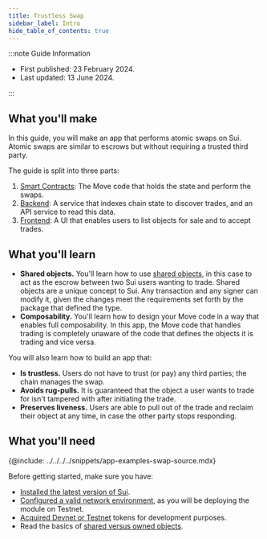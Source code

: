 ```yaml
---
title: Trustless Swap
sidebar_label: Intro
hide_table_of_contents: true
---
```


:::note Guide Information

- First published: 23 February 2024.
- Last updated: 13 June 2024.

:::

## What you'll make

In this guide, you will make an app that performs atomic swaps on Sui. Atomic swaps are similar to escrows but without requiring a trusted third party.

The guide is split into three parts:

1. [Smart Contracts](./smart-contracts.mdx): The Move code that holds the state and perform the swaps.
1. [Backend](./backend.mdx): A service that indexes chain state to discover trades, and an API service to read this data.
1. [Frontend](./frontend.mdx): A UI that enables users to list objects for sale and to accept trades.

## What you'll learn

- **Shared objects.** You'll learn how to use [shared objects](../../../../concepts/object-ownership/shared.mdx), in this case to act as the escrow between two Sui users wanting to trade. Shared objects are a unique concept to Sui. Any transaction and any signer can modify it, given the changes meet the requirements set forth by the package that defined the type.
- **Composability.** You'll learn how to design your Move code in a way that enables full composability. In this app, the Move code that handles trading is completely unaware of the code that defines the objects it is trading and vice versa.

You will also learn how to build an app that:

- **Is trustless.** Users do not have to trust (or pay) any third parties; the chain manages the swap.
- **Avoids rug-pulls.** It is guaranteed that the object a user wants to trade for isn't tampered with after initiating the trade.
- **Preserves liveness.** Users are able to pull out of the trade and reclaim their object at any time, in case the other party stops responding.

## What you'll need

{@include: ../../../../snippets/app-examples-swap-source.mdx}

Before getting started, make sure you have:

- [Installed the latest version of Sui](../../getting-started/sui-install.mdx).
- [Configured a valid network environment](../../../../references/cli/client.mdx#set-current-environment), as you will be deploying the module on Testnet.
- [Acquired Devnet or Testnet](../../getting-started/get-coins.mdx) tokens for development purposes.
- Read the basics of [shared versus owned objects](../../sui-101/shared-owned.mdx).

